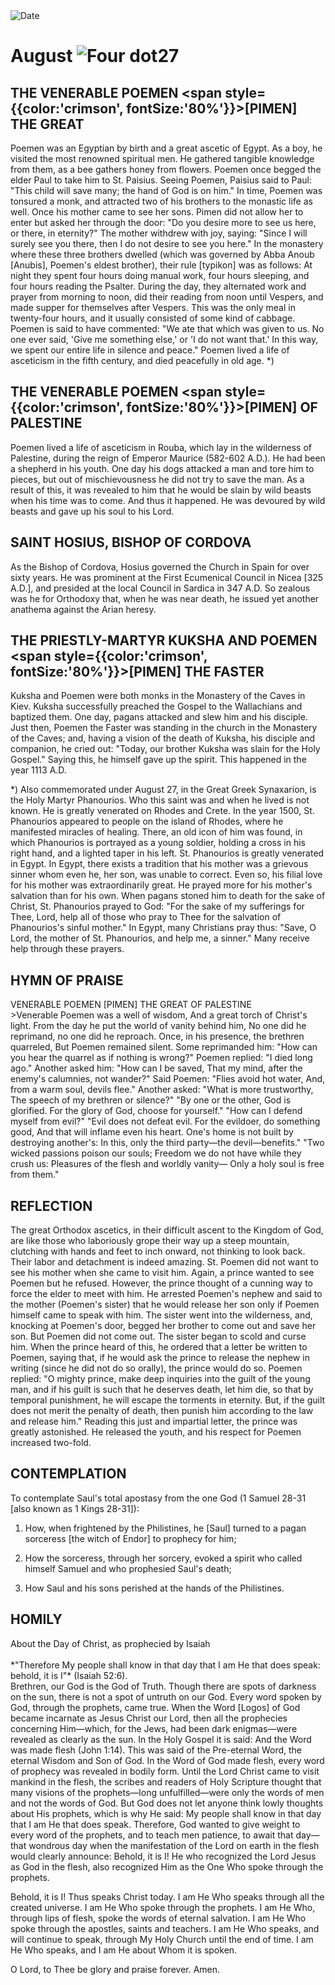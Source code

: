 
<RunningHead />
<Image src="/title-imprint.png" height={68} width={50} alt="Date" className="title-imprint"/>

# <div id="date">August <Image className="four-dot" src="/four-dot.png" height={15} width={15} alt="Four dot" />27</div>

## THE VENERABLE POEMEN <span style={{color:'crimson', fontSize:'80%'}}>[PIMEN]</span> THE GREAT

Poemen was an Egyptian by birth and a great ascetic of Egypt. As a boy, he visited the most renowned spiritual men. He gathered tangible knowledge from them, as a bee gathers honey from flowers. Poemen once begged the elder Paul to take him to St. Paisius. Seeing Poemen, Paisius said to Paul: "This child will save many; the hand of God is on him." In time, Poemen was tonsured a monk, and attracted two of his brothers to the monastic life as well. Once his mother came to see her sons. Pimen did not allow her to enter but asked her through the door: "Do you desire more to see us here, or there, in eternity?" The mother withdrew with joy, saying: "Since I will surely see you there, then I do not desire to see you here." In the monastery where these three brothers dwelled (which was governed by Abba Anoub [Anubis], Poemen's eldest brother), their rule [typikon] was as follows: At night they spent four hours doing manual work, four hours sleeping, and four hours reading the Psalter. During the day, they alternated work and prayer from morning to noon, did their reading from noon until Vespers, and made supper for themselves after Vespers. This was the only meal in twenty-four hours, and it usually consisted of some kind of cabbage. Poemen is said to have commented: "We ate that which was given to us. No one ever said, 'Give me something else,' or 'I do not want that.' In this way, we spent our entire life in silence and peace." Poemen lived a life of asceticism in the fifth century, and died peacefully in old age. *)

## THE VENERABLE POEMEN <span style={{color:'crimson', fontSize:'80%'}}>[PIMEN]</span> OF PALESTINE

Poemen lived a life of asceticism in Rouba, which lay in the wilderness of Palestine, during the reign of Emperor Maurice (582-602 A.D.). He had been a shepherd in his youth. One day his dogs attacked a man and tore him to pieces, but out of mischievousness he did not try to save the man. As a result of this, it was revealed to him that he would be slain by wild beasts when his time was to come. And thus it happened. He was devoured by wild beasts and gave up his soul to his Lord.

## SAINT HOSIUS, BISHOP OF CORDOVA

As the Bishop of Cordova, Hosius governed the Church in Spain for over sixty years. He was prominent at the First Ecumenical Council in Nicea [325 A.D.], and presided at the local Council in Sardica in 347 A.D. So zealous was he for Orthodoxy that, when he was near death, he issued yet another anathema against the Arian heresy.

## THE PRIESTLY-MARTYR KUKSHA AND POEMEN <span style={{color:'crimson', fontSize:'80%'}}>[PIMEN]</span> THE FASTER

Kuksha and Poemen were both monks in the Monastery of the Caves in Kiev. Kuksha successfully preached the Gospel to the Wallachians and baptized them. One day, pagans attacked and slew him and his disciple. Just then, Poemen the Faster was standing in the church in the Monastery of the Caves; and, having a vision of the death of Kuksha, his disciple and companion, he cried out: "Today, our brother Kuksha was slain for the Holy Gospel." Saying this, he himself gave up the spirit. This happened in the year 1113 A.D.

*) Also commemorated under August 27, in the Great Greek Synaxarion, is the Holy Martyr Phanourios. Who this saint was and when he lived is not known. He is greatly venerated on Rhodes and Crete.  In the year 1500, St. Phanourios appeared to people on the island of Rhodes, where he manifested miracles of healing.  There, an old icon of him was found, in which Phanourios is portrayed as a young soldier, holding a cross in his right hand, and a lighted taper in his left.  St. Phanourios is greatly venerated in Egypt.  In Egypt, there exists a tradition that his mother was a grievous sinner whom even he, her son, was unable to correct.  Even so, his filial love for his mother was extraordinarily great.  He prayed more for his mother's salvation than for his own.  When pagans stoned him to death for the sake of Christ, St. Phanourios prayed to God: "For the sake of my sufferings for Thee, Lord, help all of those who pray to Thee for the salvation of Phanourios's sinful mother."  In Egypt, many Christians pray thus: "Save, O Lord, the mother of St. Phanourios, and help me, a sinner." Many receive help through these prayers.


## HYMN OF PRAISE
<div style={{textAlign:'center', color:'crimson', fontWeight:'bold'}}>
VENERABLE POEMEN [PIMEN] THE GREAT OF PALESTINE
</div>
>Venerable Poemen was a well of wisdom,  
And a great torch of Christ's light.  
From the day he put the world of vanity behind him,  
No one did he reprimand, no one did he reproach.  
Once, in his presence, the brethren quarreled,  
But Poemen remained silent. Some reprimanded him:  
"How can you hear the quarrel as if nothing is wrong?"  
Poemen replied: "I died long ago."  
Another asked him: "How can I be saved,  
That my mind, after the enemy's calumnies, not wander?"  
Said Poemen: "Flies avoid hot water,  
And, from a warm soul, devils flee."  
Another asked: "What is more trustworthy,  
The speech of my brethren or silence?"  
"By one or the other, God is glorified.  
For the glory of God, choose for yourself."  
"How can I defend myself from evil?"  
"Evil does not defeat evil.  
For the evildoer, do something good,  
And that will inflame even his heart.  
One's home is not built by destroying another's:  
In this, only the third party—the devil—benefits."  
"Two wicked passions poison our souls;  
Freedom we do not have while they crush us:  
Pleasures of the flesh and worldly vanity—  
Only a holy soul is free from them."  


## REFLECTION

The great Orthodox ascetics, in their difficult ascent to the Kingdom of God, are like those who laboriously grope their way up a steep mountain, clutching with hands and feet to inch onward, not thinking to look back.  Their labor and detachment is indeed amazing. St. Poemen did not want to see his mother when she came to visit him. Again, a prince wanted to see Poemen but he refused. However, the prince thought of a cunning way to force the elder to meet with him. He arrested Poemen's nephew and said to the mother (Poemen's sister) that he would release her son only if Poemen himself came to speak with him. The sister went into the wilderness, and, knocking at Poemen's door, begged her brother to come out and save her son. But Poemen did not come out. The sister began to scold and curse him. When the prince heard of this, he ordered that a letter be written to Poemen, saying that, if he would ask the prince to release the nephew in writing (since he did not do so orally), the prince would do so. Poemen replied: "O mighty prince, make deep inquiries into the guilt of the young man, and if his guilt is such that he deserves death, let him die, so that by temporal punishment, he will escape the torments in eternity. But, if the guilt does not merit the penalty of death, then punish him according to the law and release him." Reading this just and impartial letter, the prince was greatly astonished. He released the youth, and his respect for Poemen increased two-fold.


## CONTEMPLATION

To contemplate Saul's total apostasy from the one God (1 Samuel 28-31 [also known as 1 Kings 28-31]):

1. How, when frightened by the Philistines, he [Saul] turned to a pagan sorceress [the witch of Endor] to prophecy for him;

2. How the sorceress, through her sorcery, evoked a spirit who called himself Samuel and who prophesied Saul's death;

3. How Saul and his sons perished at the hands of the Philistines.


## HOMILY
<div style={{textAlign:'center', color:'crimson', fontWeight:'bold'}}>
About the Day of Christ, as prophecied by Isaiah
</div>
<br />
<div style={{textAlign:'right'}}>
*"Therefore My people shall know in that day that I am He that does speak: behold, it is I"* (Isaiah 52:6).
</div>
Brethren, our God is the God of Truth. Though there are spots of darkness on the sun, there is not a spot of untruth on our God. Every word spoken by God, through the prophets, came true. When the Word [Logos] of God became incarnate as Jesus Christ our Lord, then all the prophecies concerning Him—which, for the Jews, had been dark enigmas—were revealed as clearly as the sun. In the Holy Gospel it is said: And the Word was made flesh (John 1:14). This was said of the Pre-eternal Word, the eternal Wisdom and Son of God. In the Word of God made flesh, every word of prophecy was revealed in bodily form. Until the Lord Christ came to visit mankind in the flesh, the scribes and readers of Holy Scripture thought that many visions of the prophets—long unfulfilled—were only the words of men and not the words of God. But God does not let anyone think lowly thoughts about His prophets, which is why He said: My people shall know in that day that I am He that does speak. Therefore, God wanted to give weight to every word of the prophets, and to teach men patience, to await that day—that wondrous day when the manifestation of the Lord on earth in the flesh would clearly announce: Behold, it is I! He who recognized the Lord Jesus as God in the flesh, also recognized Him as the One Who spoke through the prophets.

Behold, it is I! Thus speaks Christ today. I am He Who speaks through all the created universe. I am He Who spoke through the prophets. I am He Who, through lips of flesh, spoke the words of eternal salvation. I am He Who spoke through the apostles, saints and teachers. I am He Who speaks, and will continue to speak, through My Holy Church until the end of time. I am He Who speaks, and I am He about Whom it is spoken.

O Lord, to Thee be glory and praise forever. Amen.